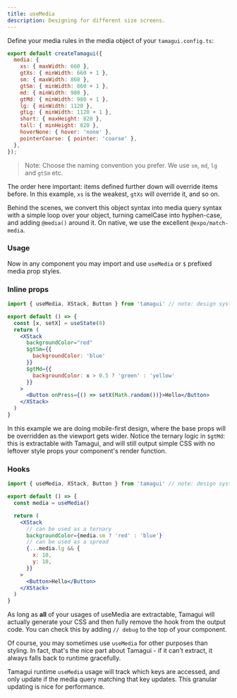 ```yaml
---
title: useMedia
description: Designing for different size screens.
---
```


Define your media rules in the media object of your `tamagui.config.ts`:

```jsx line=2-6
export default createTamagui({
  media: {
    xs: { maxWidth: 660 },
    gtXs: { minWidth: 660 + 1 },
    sm: { maxWidth: 860 },
    gtSm: { minWidth: 860 + 1 },
    md: { minWidth: 980 },
    gtMd: { minWidth: 980 + 1 },
    lg: { minWidth: 1120 },
    gtLg: { minWidth: 1120 + 1 },
    short: { maxHeight: 820 },
    tall: { minHeight: 820 },
    hoverNone: { hover: 'none' },
    pointerCoarse: { pointer: 'coarse' },
  },
});
```

> Note: Choose the naming convention you prefer. We use `sm`, `md`, `lg` and `gtSm` etc.

The order here important: items defined further down will override items before. In this example, `xs` is the weakest, `gtXs` will override it, and so on.

Behind the scenes, we convert this object syntax into media query syntax with a simple loop over your object, turning camelCase into hyphen-case, and adding `@media()` around it. On native, we use the excellent `@expo/match-media`.

### Usage

Now in any component you may import and use `useMedia` or `$` prefixed media prop styles.

### Inline props

```jsx
import { useMedia, XStack, Button } from 'tamagui' // note: design system can use @tamagui/core

export default () => {
  const [x, setX] = useState(0)
  return (
    <XStack
      backgroundColor="red"
      $gtSm={{
        backgroundColor: 'blue'
      }}
      $gtMd={{
        backgroundColor: x > 0.5 ? 'green' : 'yellow'
      }}
    >
      <Button onPress={() => setX(Math.random())}>Hello</Button>
    </XStack>
  )
}
```

In this example we are doing mobile-first design, where the base props will be overridden as the viewport gets wider. Notice the ternary logic in `$gtMd`: this is extractable with Tamagui, and will still output simple CSS with no leftover style props your component's render function.

### Hooks

```jsx
import { useMedia, XStack, Button } from 'tamagui' // note: design system can use @tamagui/core

export default () => {
  const media = useMedia()

  return (
    <XStack
      // can be used as a ternary
      backgroundColor={media.sm ? 'red' : 'blue'}
      // can be used as a spread
      {...media.lg && {
        x: 10,
        y: 10,
      }}
    >
      <Button>Hello</Button>
    </XStack>
  )
}
```

As long as **all** of your usages of useMedia are extractable, Tamagui will actually generate your CSS and then fully remove the hook from the output code. You can check this by adding `// debug` to the top of your component.

Of course, you may sometimes use `useMedia` for other purposes than styling. In fact, that's the nice part about Tamagui - if it can't extract, it always falls back to runtime gracefully.

Tamagui runtime `useMedia` usage will track which keys are accessed, and only update if the media query matching that key updates. This granular updating is nice for performance.
